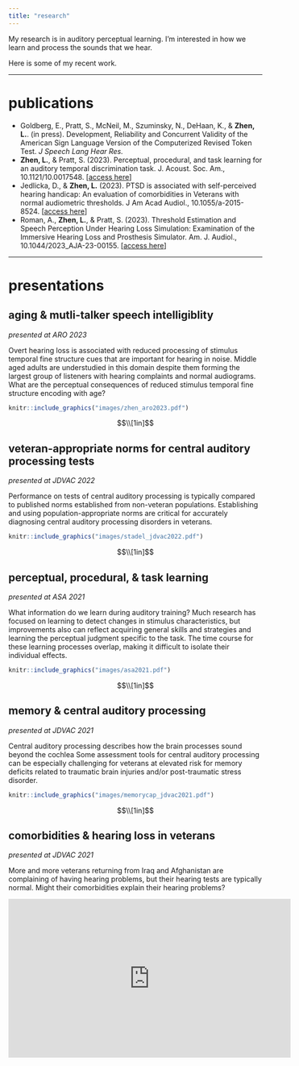 ```yaml
---
title: "research"
---
```

My research is in auditory perceptual learning. I'm interested in how we learn and process the sounds that we hear.

Here is some of my recent work.

---

# publications
- Goldberg, E., Pratt, S., McNeil, M., Szuminsky, N., DeHaan, K., & **Zhen, L.**. (in press). Development, Reliability and Concurrent Validity of the American Sign Language Version of the Computerized Revised Token Test. *J Speech Lang Hear Res.*
- **Zhen, L.**, & Pratt, S. (2023). Perceptual, procedural, and task learning for an auditory temporal discrimination task. J. Acoust. Soc. Am., 10.1121/10.0017548. [[access here](https://asa.scitation.org/doi/10.1121/10.0017548)]
- Jedlicka, D., & **Zhen, L.** (2023). PTSD is associated with self-perceived hearing handicap: An evaluation of comorbidities in Veterans with normal audiometric thresholds. J Am Acad Audiol., 10.1055/a-2015-8524. [[access here](https://pubmed.ncbi.nlm.nih.gov/36657469/)]
- Roman, A., **Zhen, L.**, & Pratt, S. (2023). Threshold Estimation and Speech Perception Under Hearing Loss Simulation: Examination of the Immersive Hearing Loss and Prosthesis Simulator. Am. J. Audiol., 10.1044/2023_AJA-23-00155. [[access here](https://pubmed.ncbi.nlm.nih.gov/37956704/)]

---

# presentations


## aging & mutli-talker speech intelligiblity
*presented at ARO 2023*

Overt hearing loss is associated with reduced processing of stimulus temporal fine structure cues that are important for hearing in noise. Middle aged adults are understudied in this domain despite them forming the largest group of listeners with hearing complaints and normal audiograms. What are the perceptual consequences of reduced stimulus temporal fine structure encoding with age?

```r
knitr::include_graphics("images/zhen_aro2023.pdf")
```

$$\\[1in]$$

## veteran-appropriate norms for central auditory processing tests
*presented at JDVAC 2022*

Performance on tests of central auditory processing is typically compared to published norms established from non-veteran populations. Establishing and using population-appropriate norms are critical for accurately diagnosing central auditory processing disorders in veterans.

```r
knitr::include_graphics("images/stadel_jdvac2022.pdf")
```

$$\\[1in]$$

## perceptual, procedural, & task learning
*presented at ASA 2021*

What information do we learn during auditory training? Much research has focused on learning to detect changes in stimulus characteristics, but improvements also can reflect acquiring general skills and strategies and learning the perceptual judgment specific to the task. The time course for these learning processes overlap, making it difficult to isolate their individual effects.

```r
knitr::include_graphics("images/asa2021.pdf")
```

$$\\[1in]$$

## memory & central auditory processing
*presented at JDVAC 2021*

Central auditory processing describes how the brain processes sound beyond the cochlea Some assessment tools for central auditory processing can be especially challenging for veterans at elevated risk for memory deficits related to traumatic brain injuries and/or post-traumatic stress disorder.

```r
knitr::include_graphics("images/memorycap_jdvac2021.pdf")
```

$$\\[1in]$$

## comorbidities & hearing loss in veterans
*presented at JDVAC 2021*

More and more veterans returning from Iraq and Afghanistan are complaining of having hearing problems, but their hearing tests are typically normal. Might their comorbidities explain their hearing problems?

<iframe width="560" height="315" src="https://www.youtube.com/embed/JgREjfMw7Uw" title="YouTube video player" frameborder="0" allow="accelerometer; autoplay; clipboard-write; encrypted-media; gyroscope; picture-in-picture" allowfullscreen></iframe>
